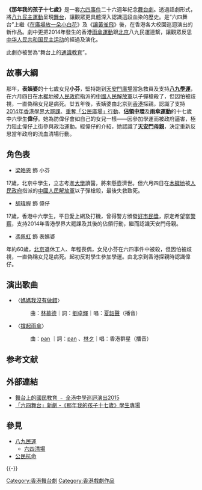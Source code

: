 {{Infobox
|name         = Infobox/doc
|bodystyle    = 
|title        = 那年我的孩子十七歲

|titlestyle   = 
|image        = 

|imagestyle   = 
|caption      = 
|captionstyle = 
|headerstyle  = background:#ccf;
|labelstyle   = background:#ddf;
|datastyle    = 

|header1=
|label1=表演形式
|data1=社區巡迴演出
|header2=
|label2=演出資料
|data2=2015年4月起
[[教協|教協]][[將軍澳|將軍澳]]中心、[[香港|香港]]各大校園
|header3=
|label3=場次
|data3=＞25場，持續增長中
|header4=
|label4=語言
|data4= [[粵語|粵語]]
|header5=
|label5=主辦
|data5=[[六四舞台|六四舞台]]
|header6=
|label6=導演
|data6=[[李景昌|李景昌]]
|header7=
|label7=編劇
|data7=[[何敏文|何敏文]]
|header8=
|label8=監製
|data8=[[韋少力|韋少力]]
|header9=
|label9=演員
|data9=[[馮佩虹|馮佩虹]]、[[梁皓恩|梁皓恩]]、[[胡瑋程|胡瑋程]]
|header10=
|label10=
|data10=
|header11=
|label11=
|data11=
|header12=
|label12=
|data12=
|header13=
|label13=
|data13=
|header14=
|label14=
|data14=
|header15=
|label15=音響設計
|data15=[[李馬弟|李馬弟]]
|header16=
|label16=形體指導
|data16=[[林良傑|林良傑]]
|header17=
|label17=
|data17=
|header18=
|label18=
|data18=
|header19=
|label19 = 舞台監督
|data19 = [[王偉強|王偉強]]
|belowstyle = background:#ddf;
|below = 
}}

'''《那年我的孩子十七歲》'''是一套[[六四事件|六四事件]]二十六週年紀念[[舞台劇|舞台劇]]。透過話劇形式， 將[[八九民主運動|八九民主運動]]呈現[[舞台|舞台]]，讓觀眾更具體深入認識這段血染的歷史。是“六四舞台”上繼《[[在廣場放一朵小白花|在廣場放一朵小白花]]》及《[[讓黃雀飛|讓黃雀飛]]》後，在香港各大校園巡迴演出的新作品。劇中更把2014年發生的香港[[雨傘運動|雨傘運動]]跟[[北京|北京]]八九民運連繫，讓觀眾反思[[中华人民共和国民主运动|中华人民共和国民主运动]]的經過及演化。

此劇亦被誉為“舞台上的[[通識教育|通識教育]]”。

==故事大綱==
那年，'''表姨婆'''的十七歲女兒'''小芬'''，堅持跑到[[天安門廣場|天安門廣場]]當急救員及支持'''[[八九學運|八九學運]]'''，在六月四日在[[木樨地|木樨地]]被[[人民政府|人民政府]]指派的[[中國人民解放軍|中國人民解放軍]]以子彈槍殺了，但因怕被歧視，一直偽稱女兒是病死。廿五年後，表姨婆由北京到[[香港|香港]]探親，認識了支持[[2014年香港學界大罷課|2014年香港學界大罷課]]、[[重奪「公民廣場」行動|重奪「公民廣場」行動]]、'''[[雨傘革命|佔領中環]]'''及'''[[雨傘運動|雨傘運動]]'''的十七歲中六學生'''偉仔'''。她為防偉仔會如自己的女兒一樣——因參加學運而被政府逼害，極力阻止偉仔上街參與政治運動。經偉仔的介紹，她認識了'''[[天安門母親|天安門母親]]'''，決定重新反思當年政府的流血清場行動。

==角色表==
*[[梁皓恩|梁皓恩]] 飾 小芬
17歲，北京中學生，立志考進[[大學|大學]]讀醫，將來懸壺濟世。但六月四日在[[木樨地|木樨地]]被[[人民政府|人民政府]]指派的[[中國人民解放軍|中國人民解放軍]]以子彈槍殺，最後失救致死。

*[[胡瑋程|胡瑋程]] 飾 偉仔
17歲，香港中六學生，平日愛上網及打機，曾得警方頒發[[好市民獎|好市民獎]]，原定希望當[[警察|警察]]，支持2014年香港學界大罷課及其後的佔領行動，繼而認識天安門母親。

*[[馮佩虹|馮佩虹]] 飾 表姨婆
年約60歲，[[北京|北京]]退休工人、年輕喪偶，女兒小芬在六四事件中被殺，但因怕被歧視，一直偽稱女兒是病死。起初反對學生參加學運。由北京到香港探親時認識偉仔。

== 演出歌曲 ==
* 〈[[媽媽我沒有做錯|媽媽我沒有做錯]]〉
*: 曲：[[林慕德|林慕德]]｜詞：[[劉卓輝|劉卓輝]]｜唱：[[夏韶聲|夏韶聲]]（播音）

* 〈[[撐起雨傘|撐起雨傘]]〉
*: 曲：[[pan|pan]] ｜詞：[[pan|pan]] 、[[林夕|林夕]]｜唱：香港群星（播音）

== 参考文献 ==
{{Reflist}}

== 外部連結 ==
* [http://www.stage64.hk/2015/schtour/ 舞台上的國民教育 ﹣ 全港中學巡迴演出2015] {{Wayback|url=http://www.stage64.hk/2015/schtour/ |date=20200924140325 }}
* [https://www.hkptu.org/12187 「六四舞台」新劇 -《那年我的孩子十七歲》學生專場] {{Wayback|url=https://www.hkptu.org/12187 |date=20160614011445 }}

== 參見 ==
{{Portal box|中华人民共和国|香港|戏剧}}
* [[八九民運|八九民運]]
** [[六四清場|六四清場]]
* [[公民抗命|公民抗命]]

{{-}}
{{六四事件}}
{{雨傘革命}}

[[Category:香港舞台劇|Category:香港舞台劇]]
[[Category:香港戲劇作品|Category:香港戲劇作品]]